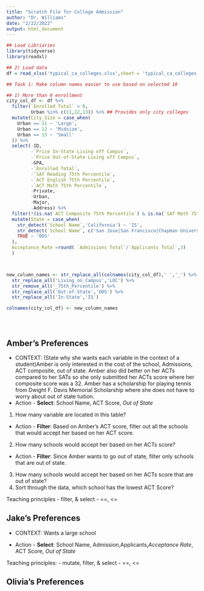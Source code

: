 ```yaml
---
title: "Scratch File for College Admission"
author: "Dr. Williams"
date: "2/22/2022"
output: html_document
---
```

```r

## Load Libriaries
library(tidyverse)
library(readxl)
```

```r
## 2) Load data
df = read_xlsx('typical_ca_colleges.xlsx',sheet = 'typical_ca_colleges')

## Task 1: Make column names easier to use based on selected 10
```


```r
## 1) More than 0 enrollment
city_col_df <- df %>% 
  filter(`Enrolled Total` > 0,
         Urban %in% c(11,12,13)) %>% ## Provides only city colleges
  mutate(City_Size = case_when(
    Urban == 11 ~ 'Large',
    Urban == 12 ~ 'Midsize',
    Urban == 13 ~ 'Small'
  )) %>% 
  select(-ID,
         -`Price In-State Living off Campus`,
         -`Price Out-of-State Living off Campus`, 
         -GPA,
         -`Enrolled Total`,
         -`SAT Reading 75th Percentile`,
         -`ACT English 75th Percentile`,
         -`ACT Math 75th Percentile`,
         -Private,
         -Urban,
         -Major,
         -Address) %>% 
  filter(!(is.na(`ACT Composite 75th Percentile`) & is.na(`SAT Math 75th Percentile`))) %>% 
  mutate(State = case_when(
    str_detect(`School Name`,'California') ~ 'IS',
    str_detect(`School Name`, c('San Jose|San Francisco|Chapman University|University of the Pacific|University of Redlands|Simpson University|Santa Clara University|San Diego State University|Point Loma Nazarene University|Mills College|Mount Saint Mary\'s University|Occidental College|Loyola Marymount University|La Sierra University|Fresno Pacific University|Concordia University-Irvine' ))~ 'IS', 
    TRUE ~ 'OOS'
  ),
  Acceptance_Rate =round( `Admissions Total`/`Applicants Total`,3)
  )



new_column_names <- str_replace_all(colnames(city_col_df),' ','_') %>% 
  str_replace_all('Living_on_Campus','LOC') %>% 
  str_remove_all('_75th_Percentile') %>% 
  str_replace_all('Out-of-State','OOS') %>% 
  str_replace_all('In-State','IS') 

colnames(city_col_df) <- new_column_names 





```





## Amber's Preferences

- CONTEXT: (State why she wants each variable in the context of a student)Amber is only interested in the cost of the school, Admissions, ACT composite, out of state. Amber also did better on her ACTs compared to her SATs so she only submitted her ACTs score where her composite score was a 32. Amber has a scholarship for playing tennis from Dwight F. Davis Memorial Scholarship where she does not have to worry about out of state tuition.
- Action - **Select**: School Name, ACT Score, *Out of State*
1. How many variable are located in this table? 

- Action - **Filter**: Based on Amber's ACT score, filter out all the schools that would accept her based on her ACT score.

2. How many schools would accept her based on her ACTs score?


- Action - **Filter**: Since Amber wants to go out of state, filter only schools that are out of state.
3. How many schools would accept her based on her ACTs score that are out of state?
4. Sort through the data, which school has the lowest ACT Score?


Teaching principles
- filter, & select
- ==, <=





## Jake's Preferences

- CONTEXT: Wants a large school

- Action - **Select**: School Name, Admission,Applicants,*Acceptance Rate*, ACT
Score, *Out of State*


Teaching principles:
- mutate, filter, & select
- ==, <=

## Olivia's Preferences
